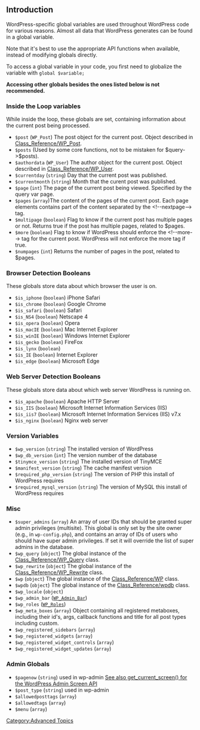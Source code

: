 {{Languages|
{{en|Global Variables}}
{{it|Variabili globali}}
{{ja|グローバル変数}}
{{zh-cn|全局变量}}
}}

== Introduction ==
WordPress-specific global variables are used throughout WordPress code for various reasons. Almost all data that WordPress generates can be found in a global variable.

Note that it's best to use the appropriate API functions when available, instead of modifying globals directly.

To access a global variable in your code, you first need to globalize the variable with <tt>global $variable;</tt>

'''Accessing other globals besides the ones listed below is not recommended.'''

===Inside the Loop variables===
While inside the loop, these globals are set, containing information about the current post being processed. 

* <tt>$post</tt> (<tt>WP_Post</tt>) The post object for the current post. Object described in [[Class_Reference/WP_Post]].
* <tt>$posts</tt> (Used by some core functions, not to be mistaken for $query->$posts).
* <tt>$authordata</tt> (<tt>WP_User</tt>) The author object for the current post. Object described in [[Class_Reference/WP_User]].
* <tt>$currentday</tt> (<tt>string</tt>) Day that the current post was published. 
* <tt>$currentmonth</tt> (<tt>string</tt>) Month that the curent post was published.
* <tt>$page</tt> (<tt>int</tt>) The page of the current post being viewed. Specified by the query var page.
* <tt>$pages</tt> (<tt>array</tt>)The content of the pages of the current post. Each page elements contains part of the content separated by the <nowiki><!--nextpage--></nowiki> tag.
* <tt>$multipage</tt> (<tt>boolean</tt>) Flag to know if the current post has multiple pages or not. Returns true if the post has multiple pages, related to $pages.
* <tt>$more</tt> (<tt>boolean</tt>) Flag to know if WordPress should enforce the <nowiki><!--more--></nowiki> tag for the current post. WordPress will not enforce the more tag if true.
* <tt>$numpages</tt> (<tt>int</tt>) Returns the number of pages in the post, related to $pages.

===Browser Detection Booleans===
These globals store data about which browser the user is on.

* <tt>$is_iphone</tt> (<tt>boolean</tt>) iPhone Safari
* <tt>$is_chrome</tt> (<tt>boolean</tt>) Google Chrome
* <tt>$is_safari</tt> (<tt>boolean</tt>) Safari
* <tt>$is_NS4</tt> (<tt>boolean</tt>) Netscape 4
* <tt>$is_opera</tt> (<tt>boolean</tt>) Opera
* <tt>$is_macIE</tt> (<tt>boolean</tt>) Mac Internet Explorer
* <tt>$is_winIE</tt> (<tt>boolean</tt>) Windows Internet Explorer
* <tt>$is_gecko</tt> (<tt>boolean</tt>) FireFox
* <tt>$is_lynx</tt> (<tt>boolean</tt>) 
* <tt>$is_IE</tt> (<tt>boolean</tt>) Internet Explorer
* <tt>$is_edge</tt> (<tt>boolean</tt>) Microsoft Edge

===Web Server Detection Booleans===
These globals store data about which web server WordPress is running on.

* <tt>$is_apache</tt> (<tt>boolean</tt>) Apache HTTP Server
* <tt>$is_IIS</tt> (<tt>boolean</tt>) Microsoft Internet Information Services (IIS)
* <tt>$is_iis7</tt> (<tt>boolean</tt>) Microsoft Internet Information Services (IIS) v7.x
* <tt>$is_nginx</tt> (<tt>boolean</tt>) Nginx web server

===Version Variables===

* <tt>$wp_version</tt> (<tt>string</tt>) The installed version of WordPress
* <tt>$wp_db_version</tt> (<tt>int</tt>) The version number of the database
* <tt>$tinymce_version</tt> (<tt>string</tt>) The installed version of TinyMCE
* <tt>$manifest_version</tt> (<tt>string</tt>) The cache manifest version
* <tt>$required_php_version</tt> (<tt>string</tt>) The version of PHP this install of WordPress requires 
* <tt>$required_mysql_version</tt> (<tt>string</tt>) The version of MySQL this install of WordPress requires 

===Misc===

* <tt>$super_admins</tt> (<tt>array</tt>) An array of user IDs that should be granted super admin privileges (multisite). This global is only set by the site owner (e.g., in <tt>wp-config.php</tt>), and contains an array of IDs of users who should have super admin privileges. If set it will override the list of super admins in the database.
* <tt>$wp_query</tt> (<tt>object</tt>) The global instance of the [[Class_Reference/WP_Query]] class.
* <tt>$wp_rewrite</tt> (<tt>object</tt>) The global instance of the [[Class_Reference/WP_Rewrite]] class.
* <tt>$wp</tt> (<tt>object</tt>) The global instance of the [[Class_Reference/WP]] class.
* <tt>$wpdb</tt> (<tt>object</tt>) The global instance of the [[Class_Reference/wpdb]] class.
* <tt>$wp_locale</tt> (<tt>object</tt>)
* <tt>$wp_admin_bar</tt> (<tt>[[Class_Reference/WP_Admin_Bar |WP_Admin_Bar]]</tt>)
* <tt>$wp_roles</tt> (<tt>[[Class_Reference/WP_Roles |WP_Roles]]</tt>) 
* <tt>$wp_meta_boxes</tt> (<tt>array</tt>) Object containing all registered metaboxes, including their id's, args, callback functions and title for all post types including custom.
* <tt>$wp_registered_sidebars</tt> (<tt>array</tt>)
* <tt>$wp_registered_widgets</tt> (<tt>array</tt>)
* <tt>$wp_registered_widget_controls</tt> (<tt>array</tt>)
* <tt>$wp_registered_widget_updates</tt> (<tt>array</tt>)

===Admin Globals===
* <tt>$pagenow</tt> (<tt>string</tt>) used in wp-admin [[Function_Reference/get_current_screen|See also get_current_screen() for the WordPress Admin Screen API]]
* <tt>$post_type</tt> (<tt>string</tt>) used in wp-admin
* <tt>$allowedposttags</tt> (<tt>array</tt>)
* <tt>$allowedtags</tt> (<tt>array</tt>)
* <tt>$menu</tt> (<tt>array</tt>)

[[Category:Advanced Topics]]